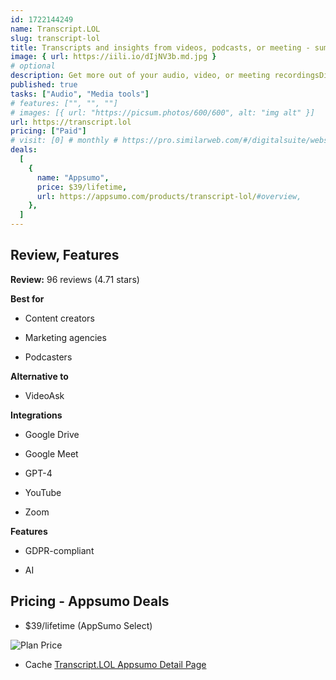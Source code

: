 ```yaml
---
id: 1722144249
name: Transcript.LOL
slug: transcript-lol
title: Transcripts and insights from videos, podcasts, or meeting - summary, topics, Tweets, & blog posts
image: { url: https://iili.io/dIjNV3b.md.jpg }
# optional
description: Get more out of your audio, video, or meeting recordingsDive deeper into your content, unlocking insights faster than ever before
published: true
tasks: ["Audio", "Media tools"]
# features: ["", "", ""]
# images: [{ url: "https://picsum.photos/600/600", alt: "img alt" }]
url: https://transcript.lol
pricing: ["Paid"]
# visit: [0] # monthly # https://pro.similarweb.com/#/digitalsuite/websiteanalysis/home
deals:
  [
    {
      name: "Appsumo",
      price: $39/lifetime,
      url: https://appsumo.com/products/transcript-lol/#overview,
    },
  ]
---
```


## Review, Features

**Review:** 96 reviews (4.71 stars)

**Best for**

- Content creators

- Marketing agencies

- Podcasters

**Alternative to**

- VideoAsk

**Integrations**

- Google Drive

- Google Meet

- GPT-4

- YouTube

- Zoom

**Features**

- GDPR-compliant

- AI

## Pricing - Appsumo Deals

- $39/lifetime (AppSumo Select)

<Img src="https://iili.io/dIwGC7I.png" alt="Plan Price" />

- Cache [Transcript.LOL Appsumo Detail Page](https://iili.io/dIwGNkP.png)
